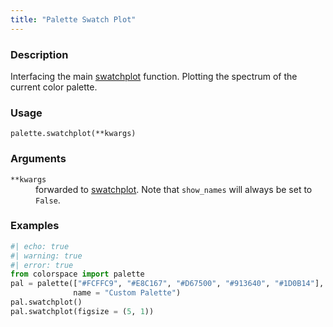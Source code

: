 ```yaml
---
title: "Palette Swatch Plot"
---
```


### Description

Interfacing the main [swatchplot](colorspace.swatchplot.swatchplot.qmd)
function. Plotting the spectrum of the current color palette.

### Usage

<pre><code class='language-python'>palette.swatchplot(**kwargs)</code></pre>

### Arguments

<dl class="pyp-list param-list">
  <dt style = "white-space: nowrap; font-family: monospace; vertical-align: top">
   <code id="colorspace.palettes.palette.swatchplot:**kwargs">**kwargs</code>
  </dt>
 <dd>forwarded to [swatchplot](colorspace.swatchplot.swatchplot.qmd).
Note that `show_names` will always be set to `False`.</dd>
</dl>

### Examples

```python
#| echo: true
#| warning: true
#| error: true
from colorspace import palette
pal = palette(["#FCFFC9", "#E8C167", "#D67500", "#913640", "#1D0B14"],
              name = "Custom Palette")
pal.swatchplot()
pal.swatchplot(figsize = (5, 1))
```



